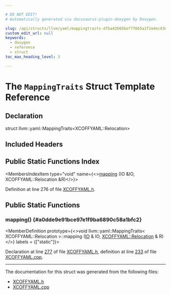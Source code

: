 ```yaml
---

# DO NOT EDIT!
# Automatically generated via docusaurus-plugin-doxygen by Doxygen.

slug: /api/structs/llvm/yaml/mappingtraits-dfba42665bef7f6b5a1f2e4ec83de072
custom_edit_url: null
keywords:
  - doxygen
  - reference
  - struct
toc_max_heading_level: 3

---
```





# The `MappingTraits` Struct Template Reference

<DoxygenPage pluginConfig={pluginConfig}>



## Declaration

<CodeBlock>struct llvm::yaml::MappingTraits&lt;XCOFFYAML::Relocation&gt;</CodeBlock>

## Included Headers

<IncludesList>
<IncludesListItem
  filePath="llvm/ObjectYAML/XCOFFYAML.h"
  permalink="/docs/api/files/include/include/llvm/include/llvm/objectyaml/xcoffyaml-h"
  isLocal="true" />
</IncludesList>

## Public Static Functions Index

<MembersIndex>

<MembersIndexItem
  type="void"
  name={<><a href="#a0dde9e91bce97e1f9ba6890c58a1bfc2">mapping</a> (IO &amp;IO, XCOFFYAML::Relocation &amp;R)</>}>
</MembersIndexItem>

</MembersIndex>


Definition at line 276 of file <a href="/docs/api/files/include/include/llvm/include/llvm/objectyaml/xcoffyaml-h">XCOFFYAML.h</a>.

<SectionDefinition>

## Public Static Functions

### mapping() {#a0dde9e91bce97e1f9ba6890c58a1bfc2}

<MemberDefinition
  prototype={<>void llvm::yaml::MappingTraits&lt; XCOFFYAML::Relocation &gt;::mapping (<a href="/docs/api/classes/llvm/yaml/io">IO</a> &amp; IO, <a href="/docs/api/structs/llvm/xcoffyaml/relocation">XCOFFYAML::Relocation</a> &amp; R)</>}
  labels = {["static"]}>

Declaration at line <a href="/docs/api/files/include/include/llvm/include/llvm/objectyaml/xcoffyaml-h/#l00277">277</a> of file <a href="/docs/api/files/include/include/llvm/include/llvm/objectyaml/xcoffyaml-h">XCOFFYAML.h</a>, definition at line <a href="/docs/api/files/lib/lib/objectyaml/xcoffyaml-cpp/#l00233">233</a> of file <a href="/docs/api/files/lib/lib/objectyaml/xcoffyaml-cpp">XCOFFYAML.cpp</a>.
</MemberDefinition>

</SectionDefinition>

<hr/>

The documentation for this struct was generated from the following files:

<ul>
<li><a href="/docs/api/files/include/include/llvm/include/llvm/objectyaml/xcoffyaml-h">XCOFFYAML.h</a></li>
<li><a href="/docs/api/files/lib/lib/objectyaml/xcoffyaml-cpp">XCOFFYAML.cpp</a></li>
</ul>

</DoxygenPage>
